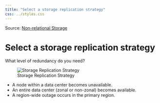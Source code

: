 ```yaml
---
title: "Select a storage replication strategy"
css: ../styles.css
---
```


Source: [Non-relational Storage](https://microsoftlearning.github.io/AZ-305-DesigningMicrosoftAzureInfrastructureSolutions/Instructions/CaseStudy/03-Nonrelationalstorage.html)

# Select a storage replication strategy
What level of redundancy do you need?

![Storage Replication Strategy](../images/storage-replication-strategy.png)

- A node within a data center becomes unavailable.
- An entire data center (zonal or non-zonal) becomes available.
- A region-wide outage occurs in the primary region.
